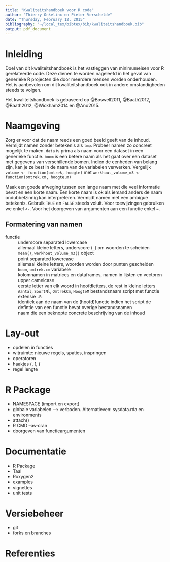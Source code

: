 ```yaml
---
title: "Kwaliteitshandboek voor R code"
author: "Thierry Onkelinx en Pieter Verschelde"
date: "Thursday, February 12, 2015"
bibliography: "~/local_tex/bibtex/bib/kwaliteitshandboek.bib"
output: pdf_document
---
```


# Inleiding

Doel van dit kwaliteitshandboek is het vastleggen van minimumeisen voor R gerelateerde code. Deze dienen te worden nageleefd in het geval van generieke R projecten die door meerdere mensen worden onderhouden. Het is aanbevolen om dit kwaliteitshandboek ook in andere omstandigheden steeds te volgen.

Het kwaliteitshandboek is gebaseerd op @Boswell2011, @Baath2012, @Baath2012, @Wickham2014 en @Ano2015.

# Naamgeving

Zorg er voor dat de naam reeds een goed beeld geeft van de inhoud. Vermijdt namen zonder betekenis als `tmp`. Probeer namen zo concreet mogelijk te maken. `data` is prima als naam voor een dataset in een generieke functie. `boom` is een betere naam als het gaat over een dataset met gegevens van verschillende bomen. Indien de eenheden van belang zijn, kan je ze best in de naam van de variabelen verwerken. Vergelijk `volume <- function(omtrek, hoogte)` met `werkhout_volume_m3 <- function(omtrek.cm, hoogte.m)`

Maak een goede afweging tussen een lange naam met die veel informatie bevat en een korte naam. Een korte naam is ok als iemand anders de naam ondubbelzinnig kan interpreteren. Vermijdt namen met een ambigue betekenis. Gebruik `TRUE` en `FALSE` steeds voluit. Voor toewijzingen gebruiken we enkel `<-`. Voor het doorgeven van argumenten aan een functie enkel `=`.

## Formatering van namen

functie
  ~ underscore separated lowercase
  ~ allemaal kleine letters, underscore (`_`) om woorden te scheiden
  ~ `mean()`, `werkhout_volume_m3()`
object
  ~ point separated lowercase
  ~ allemaal kleine letters, woorden worden door punten gescheiden
  ~ `boom`, `omtrek.cm`
variabele
  ~ kolomnamen in matrices en dataframes, namen in lijsten en vectoren
  ~ upper camelcase
  ~ eerste letter van elk woord in hoofdletters, de rest in kleine letters
  ~ `Aantal`, `SoortNl`, `OmtrekCm`, `HoogteM`
bestandsnaam script met functie
  ~ extensie `.R`
  ~ identiek aan de naam van de (hoofd)functie indien het script de defintie van een functie bevat
overige bestandsnamen
  ~ naam die een beknopte concrete beschrijving van de inhoud

# Lay-out

- opdelen in functies
- witruimte: nieuwe regels, spaties, inspringen
- operatoren
- haakjes (, [, {
- regel lengte

# R Package

- NAMESPACE (import en export)
- globale variabelen --> verboden. Alternatieven: sysdata.rda en environments
- attach()
- R CMD --as-cran
- doorgeven van functieargumenten

# Documentatie

- R Package
- Taal
- Roxygen2
- examples
- vignettes
- unit tests

# Versiebeheer

- git
- forks en branches

# Referenties